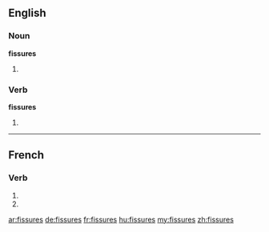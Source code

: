 {{also|fissurés}}
==English==

===Noun===
'''fissures'''

# {{plural of|[[fissure]]}}

===Verb===
'''fissures'''

# {{third-person singular of|[[fissure]]}}

----

==French==

===Verb===
{{fr-verb-form}}

# {{conjugation of|fissurer||2|s|pres|ind|lang=fr}}
# {{conjugation of|fissurer||2|s|pres|sub|lang=fr}}

[[ar:fissures]]
[[de:fissures]]
[[fr:fissures]]
[[hu:fissures]]
[[my:fissures]]
[[zh:fissures]]